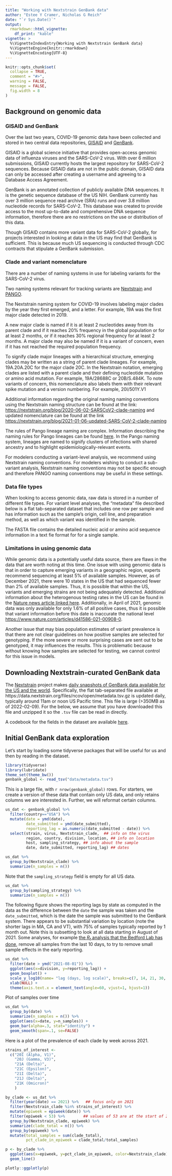 ```yaml
---
title: "Working with Nextstrain GenBank data"
author: "Estee Y Cramer, Nicholas G Reich"
date: "`r Sys.Date()`"
output: 
  rmarkdown::html_vignette:
    df_print: "kable"
vignette: >
  %\VignetteIndexEntry{Working with Nextstrain GenBank data}
  %\VignetteEngine{knitr::rmarkdown}
  %\VignetteEncoding{UTF-8}
---
```


```r
knitr::opts_chunk$set(
  collapse = TRUE,
  comment = "#>",
  warning = FALSE,
  message = FALSE,
  fig.width = 8
)
```

## Background on genomic data


### GISAID and GenBank
Over the last two years, COVID-19 genomic data have been collected and stored in two central data repositories, [GISAID](https://www.gisaid.org/) and [GenBank](https://www.ncbi.nlm.nih.gov/genbank/). 

GISAID is a global science initiative that provides open-access genomic data of influenza viruses and the SARS-CoV-2 virus. With over 6 million submissions, GISAID currently hosts the largest repository for SARS-CoV-2 sequences. Because GISAID data are not in the public domain, GISAID data can only be accessed after creating a username and agreeing to a Database Access Agreement. 

GenBank is an annotated collection of publicly available DNA sequences. It is the genetic sequence database of the US NIH. GenBank currently has over 3 million sequence read archive (SRA) runs and over 3.8 million nucleotide records for SARS-CoV-2. This database was created to provide access to the most up-to-date and comprehensive DNA sequence information, therefore there are no restrictions on the use or distribution of this data. 

Though GISAID contains more variant data for SARS-CoV-2 globally, for projects interested in looking at data in the US may find that GenBank is sufficient. This is because much US sequencing is conducted through CDC contracts that stipulate a GenBank submission.


### Clade and variant nomenclature

There are a number of naming systems in use for labeling variants for the SARS-CoV-2 virus. 

Two naming systems relevant for tracking variants are [Nextstrain](https://nextstrain.org/blog/2021-01-06-updated-SARS-CoV-2-clade-naming) and  [PANGO](https://cov-lineages.org/). 

The Nextstrain naming system for COVID-19 involves labeling major clades by the year they first emerged, and a letter. For example, 19A was the first major clade detected in 2019. 

A new major clade is named if it is at least 2 nucleotides away from its parent clade and if it reaches 20% frequency in the global population or for at least 2 months, or if it reaches 30% regional frequency for at least 2 months. A major clade may also be named if it is a variant of concern, even if it has not reached the required population frequency.

To signify clade major lineages with a hierarchical structure, emerging clades may be written as a string of parent clade lineages. For example, 19A.20A.20C for the major clade 20C. In the Nextstrain notation, emerging clades are listed with a parent clade and their defining nucleotide mutation or amino acid mutation. For example, 19A/28688C or 20B/S.484K. To note variants of concern, this nomenclature also labels them with their relevant spike mutation and a version numbering. For example, 20I/501Y.V1

Additional information regarding the original naming naming conventions using the Nextstrain naming structure can be found at the link: [https://nextstrain.org/blog/2020-06-02-SARSCoV2-clade-naming](https://nextstrain.org/blog/2020-06-02-SARSCoV2-clade-naming) and updated nomenclature can be found at the link [https://nextstrain.org/blog/2021-01-06-updated-SARS-CoV-2-clade-naming](https://nextstrain.org/blog/2021-01-06-updated-SARS-CoV-2-clade-naming)


The rules of Pango lineage naming are complex. Information describing the naming rules for Pango lineages can be found [here](https://www.pango.network/the-pango-nomenclature-system/statement-of-nomenclature-rules/).
In the Pango naming system, lineages are named to signify clusters of infections with shared ancestry and to highlight epidemiologically-relevant events.

For modelers conducting a variant-level analysis, we recommend using Nextstrain naming conventions. For modelers wishing to conduct a sub-variant analysis, Nextstrain naming conventions may not be specific enough and therefore PANGO naming conventions may be useful in these settings. 

### Data file types

When looking to access genomic data, raw data is stored in a number of different file types. For variant level analyses, the "metadata" file described below is a flat tab-separated dataset that includes one row per sample and has information such as the sample's origin, cell line, and preparation method, as well as which variant was identified in the sample. 

The FASTA file contains the detailed nucleic acid or amino acid sequence information in a text fie format for for a single sample.


### Limitations in using genomic data 
While genomic data is a potentially useful data source, there are flaws in the data that are worth noting at this time. One issue with using genomic data is that in order to capture emerging variants in a geographic region, experts recommend sequencing at least 5% of available samples. However, as of December 2021, there were 10 states in the US that had sequenced fewer than 2% of available samples. Thus, it is possible that within the US, variants and emerging strains are not being adequately detected. Additional information about the heterogenous testing rates in the US can be found in the [Nature news article linked here](https://www.nature.com/articles/d41586-021-03698-7). Additionally, in April of 2021, genomic data was only available for only 1.6% of all positive cases, thus it is possible that variant information before this date is inaccurate the national level [https://www.nature.com/articles/d41586-021-00908-0](https://www.nature.com/articles/d41586-021-00908-0). 

Another issue that may bias population estimates of variant prevalence is that there are not clear guidelines on how positive samples are selected for genotyping. If the more severe or more surprising cases are sent out to be genotyped, it may influences the results. This is problematic because without knowing how samples are selected for testing, we cannot control for this issue in models. 



## Downloading Nextstrain-curated GenBank data

The [Nextstrain](https://nextstrain.org/) project makes [daily snapshots of GenBank data available for the US and the world](https://docs.nextstrain.org/projects/ncov/en/latest/reference/remote_inputs.html#summary-of-available-genbank-open-files). Specifically, the flat tab-separated file available at https://data.nextstrain.org/files/ncov/open/metadata.tsv.gz is updated daily, typically around 11am or noon US Pacific time. This file is large (>350MB as of 2022-02-09). For the below, we assume that you have downloaded this file and unzipped it so the `.tsv` file can be read in directly.

A codebook for the fields in the dataset are available [here](https://docs.nextstrain.org/projects/ncov/en/latest/reference/metadata-fields.html).

## Initial GenBank data exploration

Let's start by loading some tidyverse packages that will be useful for us and then by reading in the dataset.
```r
library(tidyverse)
library(lubridate)
theme_set(theme_bw())
genbank_global <- read_tsv("data/metadata.tsv")
```

This is a large file, with `r nrow(genbank_global)` rows. For starters, we create a version of these data that contain only US data, and only retains columns we are interested in. Further, we will reformat certain columns.

```r
us_dat <- genbank_global %>% 
  filter(country=="USA") %>%
  mutate(date = ymd(date), 
         date_submitted = ymd(date_submitted),
         reporting_lag = as.numeric(date_submitted - date)) %>%
  select(strain, virus, Nextstrain_clade,  ## info on the virus
         region, country, division, location, ## info on location
         host, sampling_strategy, ## info about the sample
         date, date_submitted, reporting_lag) ## dates
```

```r
us_dat %>%
  group_by(Nextstrain_clade) %>%
  summarize(n_samples = n()) 
```


Note that the `sampling_strategy` field is empty for all US data.
```r
us_dat %>%
  group_by(sampling_strategy) %>%
  summarize(n_samples = n()) 
```


The following figure shows the reporting lags by state as computed in the data as the difference between the `date` the sample was taken and the `date_submitted`, which is the date the sample was submitted to the GenBank system. There appears to be substantial variation by location (note the shorter lags in MA, CA and VT), with 75% of samples typically reported by 1 month out. Note this is subsetting to look at all data starting in August of 2021. Some analyses, for example [the $R_t$ analysis that the Bedford Lab has done](https://github.com/blab/rt-from-frequency-dynamics), remove all samples from the last 10 days, to try to remove small sample effects in the early reporting.
```r
us_dat %>%
  filter(date > ymd("2021-08-01")) %>%
  ggplot(aes(x=division, y=reporting_lag)) + 
  geom_boxplot() +
  scale_y_log10(name= "lag (days, log scale)", breaks=c(7, 14, 21, 30, 90, 360, 720)) +
  xlab(NULL) +
  theme(axis.text.x = element_text(angle=60, vjust=1, hjust=1))
```

Plot of samples over time
```r
us_dat %>%
  group_by(date) %>%
  summarize(n_samples = n()) %>% 
  ggplot(aes(x=date, y=n_samples)) +
  geom_bar(alpha=.3, stat="identity") +
  geom_smooth(span=.1, se=FALSE)
```



Here is a plot of the prevalence of each clade by week across 2021.
```r
strains_of_interest <- 
  c("20I (Alpha, V1)", 
    "20J (Gamma, V3)", 
    "21A (Delta)",
    "21C (Epsilon)",
    "21I (Delta)",
    "21J (Delta)",
    "21K (Omicron)"
    )

by_clade <- us_dat %>%
  filter(year(date) == 2021) %>%   ## focus only on 2021 
  filter(Nextstrain_clade %in% strains_of_interest) %>%
  mutate(epiweek = epiweek(date)) %>%
  filter(epiweek < 53) %>%        ## values of 53 are at the start of 2021 
  group_by(Nextstrain_clade, epiweek) %>%
  summarize(clade_total = n()) %>%
  group_by(epiweek) %>%
  mutate(total_samples = sum(clade_total),
         pct_clade_in_epiweek = clade_total/total_samples)  

p <- by_clade %>%
  ggplot(aes(x=epiweek, y=pct_clade_in_epiweek, color=Nextstrain_clade)) +
  geom_line()

plotly::ggplotly(p)
```

